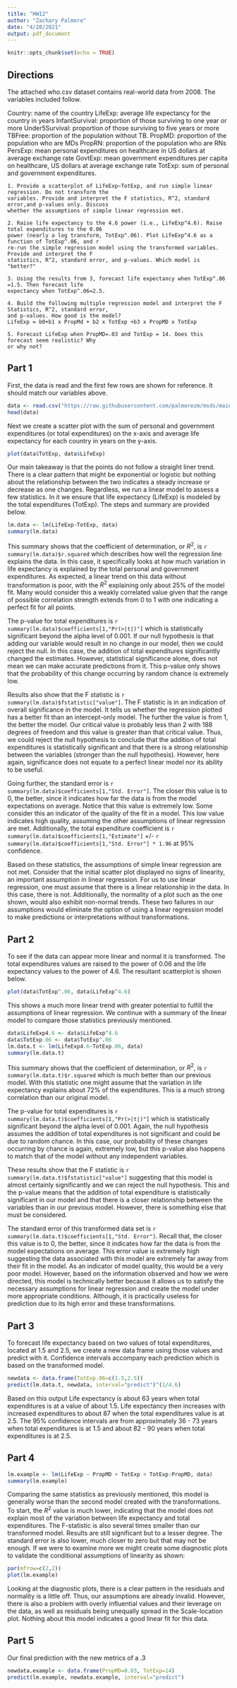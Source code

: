 ```yaml
---
title: "HW12"
author: "Zachary Palmore"
date: "4/20/2021"
output: pdf_document
---
```


```r
knitr::opts_chunk$set(echo = TRUE)
```

## Directions

The attached who.csv dataset contains real-world data from 2008. The variables included follow.

Country: name of the country
LifeExp: average life expectancy for the country in years
InfantSurvival: proportion of those surviving to one year or more
Under5Survival: proportion of those surviving to five years or more
TBFree: proportion of the population without TB.
PropMD: proportion of the population who are MDs
PropRN: proportion of the population who are RNs
PersExp: mean personal expenditures on healthcare in US dollars at average exchange rate
GovtExp: mean government expenditures per capita on healthcare, US dollars at average exchange rate
TotExp: sum of personal and government expenditures.

    1. Provide a scatterplot of LifeExp~TotExp, and run simple linear regression. Do not transform the 
    variables. Provide and interpret the F statistics, R^2, standard error,and p-values only. Discuss 
    whether the assumptions of simple linear regression met.
    
    2. Raise life expectancy to the 4.6 power (i.e., LifeExp^4.6). Raise total expenditures to the 0.06 
    power (nearly a log transform, TotExp^.06). Plot LifeExp^4.6 as a function of TotExp^.06, and r 
    re-run the simple regression model using the transformed variables. Provide and interpret the F 
    statistics, R^2, standard error, and p-values. Which model is "better?"
    
    3. Using the results from 3, forecast life expectancy when TotExp^.06 =1.5. Then forecast life 
    expectancy when TotExp^.06=2.5. 
    
    4. Build the following multiple regression model and interpret the F Statistics, R^2, standard error, 
    and p-values. How good is the model?
    LifeExp = b0+b1 x PropMd + b2 x TotExp +b3 x PropMD x TotExp
    
    5. Forecast LifeExp when PropMD=.03 and TotExp = 14. Does this forecast seem realistic? Why 
    or why not?


## Part 1

First, the data is read and the first few rows are shown for reference. It should match our variables above. 

```r
data <- read.csv("https://raw.githubusercontent.com/palmorezm/msds/main/605/who.csv")
head(data)
```

Next we create a scatter plot with the sum of personal and government expenditures (or total expenditures) on the x-axis and average life expectancy for each country in years on the y-axis. 


```r
plot(data$TotExp, data$LifeExp)
```

Our main takeaway is that the points do not follow a straight liner trend. There is a clear pattern that might be exponential or logistic but nothing about the relationship between the two indicates a steady increase or decrease as one changes. Regardless, we run a linear model to assess a few statistics. In it we ensure that life expectancy (LifeExp) is modeled by the total expenditures (TotExp). The steps and summary are provided below. 

```r
lm.data <- lm(LifeExp~TotExp, data)
summary(lm.data)
```

This summary shows that the coefficient of determination, or $R^2$, is `r summary(lm.data)$r.squared` which describes how well the regression line explains the data. In this case, it specifically looks at how much variation in life expectancy is explained by the total personal and government expenditures. As expected, a linear trend on this data without transformation is poor, with the $R^2$ explaining only about 25% of the model fit. Many would consider this a weakly correlated value given that the range of possible correlation strength extends from 0 to 1 with one indicating a perfect fit for all points. 

The p-value for total expenditures is `r summary(lm.data)$coefficients[1,"Pr(>|t|)"]` which is statistically significant beyond the alpha level of 0.001. If our null hypothesis is that adding our variable would result in no change in our model, then we could reject the null. In this case, the addition of total expenditures significantly changed the estimates. However, statistical significance alone, does not mean we can make accurate predictions from it. This p-value only shows that the probability of this change occurring by random chance is extremely low. 

Results also show that the F statistic is `r summary(lm.data)$fstatistic["value"]`. The F statistic is in an indication of overall significance in the model. It tells us whether the regression plotted has a better fit than an intercept-only model. The further the value is from 1, the better the model. Our critical value is probably less than 2 with 188 degrees of freedom and this value is greater than that critical value. Thus, we could reject the null hypothesis to conclude that the addition of total expenditures is statistically significant and that there is a strong relationship between the variables (stronger than the null hypothesis). However, here again, significance does not equate to a perfect linear model nor its ability to be useful. 

Going further, the standard error is `r summary(lm.data)$coefficients[1,"Std. Error"]`. The closer this value is to 0, the better, since it indicates how far the data is from the model expectations on average. Notice that this value is extremely low. Some consider this an indicator of the quality of the fit in a model. This low value indicates high quality, assuming the other assumptions of linear regression are met. Additionally, the total expenditure coefficient is `r summary(lm.data)$coefficients[1,"Estimate"]` +/- `r summary(lm.data)$coefficients[1,"Std. Error"] * 1.96` at 95% confidence. 

Based on these statistics, the assumptions of simple linear regression are not met. Consider that the initial scatter plot displayed no signs of linearity, an important assumption in linear regression. For us to use linear regression, one must assume that there is a linear relationship in the data. In this case, there is not. Additionally, the normality of a plot such as the one shown, would also exhibit non-normal trends. These two failures in our assumptions would eliminate the option of using a linear regression model to make predictions or interpretations without transformations.  


## Part 2

To see if the data can appear more linear and normal it is transformed. The total expenditures values are raised to the power of 0.06 and the life expectancy values to the power of 4.6. The resultant scatterplot is shown below.  

```r
plot(data$TotExp^.06, data$LifeExp^4.6)
```

This shows a much more linear trend with greater potential to fulfill the assumptions of linear regression. We continue with a summary of the linear model to compare those statistics previously mentioned. 

```r
data$LifeExp4.6 <- data$LifeExp^4.6
data$TotExp.06 <- data$TotExp^.06
lm.data.t <- lm(LifeExp4.6~TotExp.06, data)
summary(lm.data.t)
```

This summary shows that the coefficient of determination, or $R^2$, is `r summary(lm.data.t)$r.squared` which is much better than our previous model. With this statistic one might assume that the variation in life expectancy explains about 72% of the expenditures. This is a much strong correlation than our original model. 

The p-value for total expenditures is `r summary(lm.data.t)$coefficients[1,"Pr(>|t|)"]` which is statistically significant beyond the alpha level of 0.001. Again, the null hypothesis assumes the addition of total expenditures is not significant and could be due to random chance. In this case, our probability of these changes occurring by chance is again, extremely low, but this p-value also happens to match that of the model without any independent variables. 

These results show that the F statistic is `r summary(lm.data.t)$fstatistic["value"]` suggesting that this model is almost certainly significantly and we can reject the null hypothesis. This and the p-value means that the addition of total expenditure is statistically significant in our model and that there is a closer relationship between the variables than in our previous model. However, there is something else that must be considered. 

The standard error of this transformed data set is `r summary(lm.data.t)$coefficients[1,"Std. Error"]`. Recall that, the closer this value is to 0, the better, since it indicates how far the data is from the model expectations on average. This error value is extremely high suggesting the data associated with this model are extremely far away from their fit in the model. As an indicator of model quality, this would be a very poor model. However, based on the information observed and how we were directed, this model is technically better because it allows us to satisfy the necessary assumptions for linear regression and create the model under more appropriate conditions. Although, it is practically useless for prediction due to its high error and these transformations. 



## Part 3

To forecast life expectancy based on two values of total expenditures, located at 1.5 and 2.5, we create a new data frame using those values and predict with it. Confidence intervals accompany each prediction which is based on the transformed model. 

```r
newdata <- data.frame(TotExp.06=c(1.5,2.5))
predict(lm.data.t, newdata, interval="predict")^(1/4.6)
```

Based on this output Life expectancy is about 63 years when total expenditures is at a value of about 1.5. Life expectancy then increases with increased expenditures to about 87 when the total expenditures value is at 2.5. The 95% confidence intervals are from approximately 36 - 73 years when total expenditures is at 1.5 and about 82 - 90 years when total expenditures is at 2.5. 




## Part 4

```r
lm.example <- lm(LifeExp ~ PropMD + TotExp + TotExp:PropMD, data)
summary(lm.example)
```

Comparing the same statistics as previously mentioned, this model is generally worse than the second model created with the transformations. To start, the $R^2$ value is much lower, indicating that the model does not explain most of the variation between life expectancy and total expenditures. The F-statistic is also several times smaller than our transformed model. Results are still significant but to a lesser degree. The standard error is  also lower, much closer to zero but that may not be enough. If we were to examine more we might create some diagnostic plots to validate the conditional assumptions of linearity as shown:

```r
par(mfrow=c(2,2))
plot(lm.example)
```

Looking at the diagnostic plots, there is a clear pattern in the residuals and normality is a little off. Thus, our assumptions are already invalid. However, there is also a problem with overly influential values and their leverage on the data, as well as residuals being unequally spread in the Scale-location plot. Nothing about this model indicates a good linear fit for this data. 

## Part 5

Our final prediction with the new metrics of a .3

```r
newdata.example <- data.frame(PropMD=0.03, TotExp=14)
predict(lm.example, newdata.example, interval="predict")
```


























































